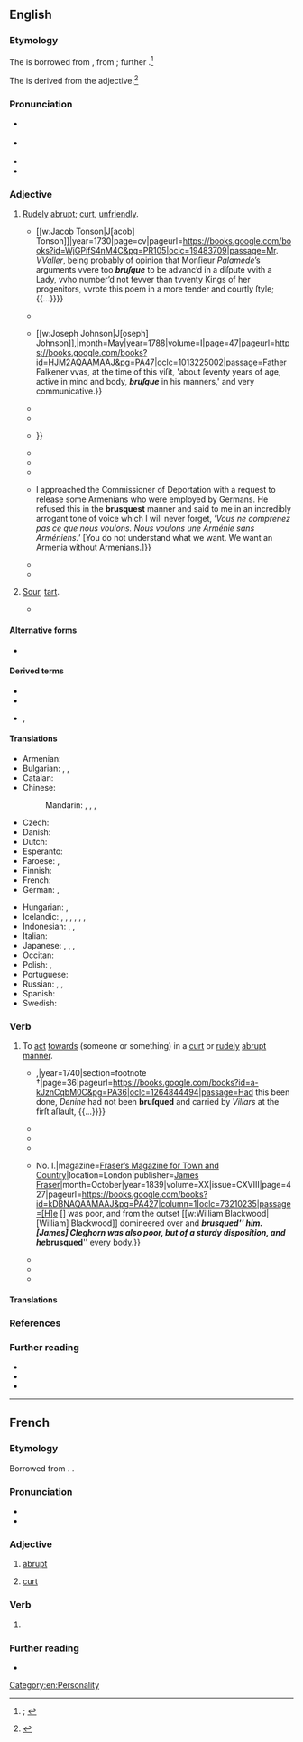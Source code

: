 {{also|Brusque|brusqué}}
==English==
{{was wotd|2022|October|8}}

===Etymology===
The {{glossary|adjective}} is borrowed from {{bor|en|fr|brusque}}, from {{der|en|it|brusco|t=abrupt, sudden, brusque; brisk; eager; sour, tart; unripe; grim-looking}}; further {{unknown|en|etymology unknown}}.<ref>{{R:OED Online|pos=adj|id=23986|date=December 2021|nodot=1}}; {{R:Lexico|pos=adj}}</ref>

The {{glossary|verb}} is derived from the adjective.<ref>{{R:OED Online|pos=v|id=23987|date=September 2018}}</ref>

===Pronunciation===
* {{a|RP}} {{IPA|en|/bɹʊsk/|/bɹuːsk/|/bɹʌsk/}}
* {{a|GA}} {{IPA|en|/bɹʌsk/}}
* {{audio|en|En-us-brusque.ogg|Audio (GA)}}
* {{rhymes|en|ʌsk|s=1}}

===Adjective===
{{en-adj|er|more}}

# [[rudely|Rudely]] [[abrupt#Adjective|abrupt]]; [[curt#Adjective|curt]], [[unfriendly]].
#: {{synonyms|en|offhand}}
#* {{quote-book|en|author=[Elijah] Fenton|authorlink=Elijah Fenton|chapter=Observations on Some of Mr. Waller’s Poems. [To Zelinda.]|mainauthor={{w|Edmund Waller}}|editor=[Elijah] Fenton|title=The Works of Edmund Waller, Esq; in Verse and Prose|location=London|publisher={{...|Printed for}} [[w:Jacob Tonson|J[acob] Tonson]]{{nb...|in the Strand.}}|year=1730|page=cv|pageurl=https://books.google.com/books?id=WjGPifS4nM4C&pg=PR105|oclc=19483709|passage=Mr. ''VValler'', being probably of opinion that Monſieur ''Palamede''’s arguments vvere too '''''bruſque''''' to be advanc’d in a diſpute vvith a Lady, vvho number’d not fevver than tvventy Kings of her progenitors, vvrote this poem in a more tender and courtly ſtyle; {{...}}}}
#* {{quote-journal|en|title=Thorpe Leigh; or, The Heir and the Owner|magazine=Riddell’s Review and Epitomist: A Literary Miscellany, and Record of Progress|location=London|publisher=J. H. Riddell,{{nb...|5, Sherborne Lane.}}|year=1761|volume_plain=part I|issue=III (New Series)|section=chapter XX|page=33|pageurl=https://books.google.com/books?id=GVUEAAAAQAAJ&pg=PA33|column=2|oclc=|passage=[A]ll the answer Miss Jarron got was a '''''brusque''''' refusal, followed by Mr. Camperton's retreat from the piano.}}
#* {{quote-journal|en|title=Art. VI. ''Of the Patagonians, Formed from the Relation of Father Falkener, a Jesuit, who had Resided among Them Thirty-eight Years, and from the Different Voyagers who had Met with this Tall Race.'' Printed by the Friendship of [[w:George Allan (antiquary)|George Allan]], Esq; at His Private Press at Darlington, 1788, 4to. 15 Pages. [book review]|editor=&#91;{{w|Thomas Christie}}&#93;|journal=[[w:Analytical Review|The Analytical Review, or History of Literature, Domestic and Foreign.{{nb...|On an Enlarged Plan. Containing Scientific Abstracts of Important and Interesting Works Published in English; a General Account of Such as are of Less Consequence, with Short Characters; Notices, or Reviews of Valuable Foreign Books; Criticisms on New Pieces of Music and Works of Art; and the Literary Intelligence of Europe, &c.}}]]|location=London|publisher={{...|Printed for}} [[w:Joseph Johnson|J[oseph] Johnson]],{{nb...|No. 72, St. Paul’s Church-yard.}}|month=May|year=1788|volume=I|page=47|pageurl=https://books.google.com/books?id=HJM2AQAAMAAJ&pg=PA47|oclc=1013225002|passage=Father Falkener vvas, at the time of this viſit, 'about ſeventy years of age, active in mind and body, '''''bruſque''''' in his manners,' and very communicative.}}
#* {{RQ:Disraeli Vivian Grey|volume=I|chapter=Toadeys|pages=244–245|pageref=244|passage="Cynthia Courtown seems as lively as ever," said Miss Gusset. / "Yes, lively enough, but I wish her manner was less '''''brusque'''''." / "'''''Brusque''''' indeed! you may well say to: she nearly pushed me down in the hall; and when I looked as if I thought she might have given me a little more room, she tossed her head and said, "Beg pardon, never saw you!"}}
#* {{RQ:Trollope Doctor Thorne|volume=I|chapter=Dr. Thorne|page=57|passage=He was '''brusque''', authoritative, given to contradiction, rough though never dirty in his personal belongings, and inclined to indulge in a sort of quiet raillery which sometimes was not thoroughly understood.}}
#* {{RQ:Disraeli Lothair|volume=II|chapter=XV|pages=161–162|pageref=161|passage=Whether it were the absence of Theodora or some other cause, he was '''brusk''', ungracious, scowling, and silent, only nodding to the Bishop who benignly saluted him, {{...}}}}
#* {{RQ:Heller Catch-22|chapter=Major —— De Coverley|page=137|passage=He greeted Milo jovially each time they met and, in an excess of contrite generosity, impulsively recommended Major Major for promotion.  The recommendation was rejected at once at Twenty-seventh Air Force Headquarters by ex-P.F.C. Wintergreen, who scribbled a '''brusque''', unsigned reminder that the Army had only one Major Major Major Major and did not intend to lose him by promotion just to please Colonel Cathcart.}}
#* {{quote-journal|en|title=Publishers’ Association of New York City, et al. ''and'' New York Mailers Union No. 6 International Typographical Union, AFL-CIO ''and'' Newspaper and Mail Deliverers Union|series=Cases No. 2-CA-7863 and 2-CA-7884|journal=Decisions and Orders of the National Labor Relations Board|location=Washington, D.C.|publisher=[[w:United States Government Publishing Office|Government Printing Office]] [for the] {{w|National Labor Relations Board}}|date=19 November 1962|year_published=1963|volume=139|page=1122|pageurl=https://books.google.com/books?id=G_5ZAAAAYAAJ&pg=PA1122|issn=0083-2227|oclc=1768562|passage=Where there are reasonably adequate peaceful alternatives, the use of disruptive self-help by either side of a labor dispute in so important an enterprise contributes neither to the public convenience nor to the long-term interest of the participants. For if they are unable to resolve their differences by their own restraints and inventions, other and more impatient forces may provide '''brusquer''' machinery.}}
#* {{quote-web|en|title=No soup for you? Not so fast|work={{w|NBC News}}|archiveurl=https://web.archive.org/web/20220926124531/https://www.nbcnews.com/id/wbna7682705|archivedate=26 September 2022|date=29 April 2005|passage=The '''brusque''' New York chef [Ali Yeganeh] who was lampooned on "{{w|Seinfeld}}" as the "Soup Nazi" plans to open a chain of takeout soup stands across North America. But don’t expect the authentically rude New York treatment.}}
#* {{quote-book|en|chapter=The People Responsible for the Genocide|editor={{w|Wolfgang Gust}}|title=The Armenian Genocide: Evidence from the German Foreign Office Archives, 1915–1916|location=New York, N.Y.; Oxford, Oxfordshire|publisher={{w|Berghahn Books}}|year=2014|page=69|pageurl=https://books.google.com/books?id=oPsEBAAAQBAJ&pg=PA69|isbn=978-1-78238-143-3|passage={{...}} I approached the Commissioner of Deportation with a request to release some Armenians who were employed by Germans. He refused this in the '''brusquest''' manner and said to me in an incredibly arrogant tone of voice which I will never forget, ‘''Vous ne comprenez pas ce que nous voulons. Nous voulons une Arménie sans Arméniens.''’ [You do not understand what we want. We want an Armenia without Armenians.]}}
#* {{quote-journal|en|author=Gideon Lewis-Kraus|title=Inside the Crypto World’s Biggest Scandal|magazine=[[w:Wired (magazine)|Wired]]|archiveurl=https://web.archive.org/web/20220711203646/https://www.wired.com/story/tezos-blockchain-love-story-horror-story/|archivedate=11 July 2022|location=San Francisco, Calif.|publisher=[[w:Condé Nast|Condé Nast Publications]]|date=19 June 2018|issn=1059-1028|oclc=24479723|passage=They admired in each other a '''brusque''' self-assurance and artless candor that others often perceived as arrogant.}}
#* {{quote-web|en|author=Alex McLevy|title=''[[w:Game of Thrones|Game Of Thrones]]'' Suffers the Fog of War in the Battle against the Dead (Newbies)|archiveurl=https://web.archive.org/web/20210531120501/https://www.avclub.com/game-of-thrones-suffers-the-fog-of-war-in-the-battle-ag-1834367999|archivedate=31 May 2021|work={{w|The A.V. Club}}|date=28 April 2019|passage=When Dany showed up to throw the Night King off his steed and send him plunging to earth, it was at least a coherent action, which the '''brusque''' dragon-grappling prior to it failed to convey.}}
# {{lb|en|obsolete}} [[sour#Adjective|Sour]], [[tart#Adjective|tart]].
#* {{RQ:Pliny Holland Historie of the World|tome=2|book=XXIII|chapter=The Medecines which Grapes Fresh and New Gathered doe Yeeld.{{nb...|Of Vine Braunches and Cuttings: Of Grape Kernels, and the Cake Remaining after the Presse. Of the Grape Theriace. Of Dried Grapes or Raisins. Of Astaphis: Of Staphis-acre, otherwise Called Pituitaria. Of the Wild Vine Labrusca: Of the Wild Vine both White and Blacke. Of Musts or New Wines. Of Sundrie Kinds of Wine, and of Vinegre.}}|page=152|passage=[T]he thin and '''bruske''' harſh vvine doth nouriſh the bodie leſſe, but yet more agreeable and nutritive it is to the ſtomack.}}

====Alternative forms====
* {{l|en|brusk}} {{qualifier|Britain, obsolete, or US}}

====Derived terms====
* {{l|en|brusquely}}
* {{l|en|brusqueness}}
* {{l|en|brusquerie}}, {{l|en|brusquery}}

====Translations====
{{trans-top-also|rudely abrupt|curt|unfriendly}}
* Armenian: {{t+|hy|բռի}}
* Bulgarian: {{t+|bg|безцеремо́нен}}, {{t+|bg|груб}}, {{t+|bg|ря́зък}}
* Catalan: {{t+|ca|brusc}}
* Chinese:
*: Mandarin: {{t+|cmn|粗暴|tr=cūbào}}, {{t+|cmn|唐突|tr=tángtū}}, {{t+|cmn|無禮}}, {{t+|cmn|无礼|tr=wúlǐ}}
* Czech: {{t|cs|bryskní}}
* Danish: {{t|da|brysk}}
* Dutch: {{t+|nl|bruusk}}
* Esperanto: {{t|eo|abrupta}}
* Faroese: {{t|fo|hvassorðaður}}, {{t|fo|kvettorðaður}}
* Finnish: {{t+|fi|töykeä}}
* French: {{t+|fr|brusque}}
* German: {{t+|de|brüsk}}, {{t+|de|brüskierend}}
{{trans-mid}}
* Hungarian: {{t+|hu|durva}}, {{t+|hu|nyers}}
* Icelandic: {{t|is|þurr á manninn}}, {{t|is|byrstur}}, {{t+|is|hranalegur}}, {{t+|is|ruddalegur}}, {{t+|is|stuttaralegur}}, {{t|is|stuttur í spuna}}, {{t|is|þurr á manninn}}
* Indonesian: {{t+|id|hantam kromo}}, {{t+|id|kasar}}, {{t+|id|serampangan}}
* Italian: {{t+|it|brusco}}
* Japanese: , {{t|ja|ぶっきら棒|alt=ぶっきら棒な|tr=ぶっきらぼうな, bukkirabō na}}, {{t+|ja|無礼|alt=無礼な|tr=ぶれいな, burei na}}, {{t|ja|素っ気ない|tr=そっけない, sokkenai}}
* Occitan: {{t+|oc|brusc}}
* Polish: {{t+|pl|opryskliwy}}, {{t+|pl|szorstki}}
* Portuguese: {{t+|pt|brusco}}
* Russian: {{t+|ru|бесцеремо́нный}}, {{t+|ru|гру́бый}}, {{t+|ru|ре́зкий}}
* Spanish: {{t+|es|brusco}}
* Swedish: {{t+|sv|brysk}}
{{trans-bottom}}

===Verb===
{{en-verb}}

# {{lb|en|transitive}} To [[act#Verb|act]] [[towards]] (someone or something) in a [[curt#Adjective|curt]] or [[rudely]] [[abrupt#Adjective|abrupt]] [[manner#Noun|manner]].
#* {{quote-book|en|author=A[dam] Williamson|chapter=The Disposition of an Army. [General Battles.]|title=Military Memoirs and Maxims of [[w:Henri de La Tour d'Auvergne, Viscount of Turenne|Marshal Turenne]].{{nb...|Interspersed with Others, Taken from the Best Authors and Observation, with Remarks.}}|location=Dublin|publisher={{...|Re-printed by and for}} {{w|George Faulkner}},{{nb...|in Essex Street}}|year=1740|section=footnote †|page=36|pageurl=https://books.google.com/books?id=a-kJznCqbM0C&pg=PA36|oclc=1264844494|passage=Had this been done, ''Denine'' had not been '''bruſqued''' and carried by ''Villars'' at the firſt aſſault, {{...}}}}
#* {{quote-book|en|author=Benjamin Franklin|authorlink=Benjamin Franklin|chapter=[Benjamin] Franklin to [[w:William Carmichael (diplomat)|[William] Carmichael]]|editor={{w|Francis Wharton}}|title=The Revolutionary Diplomatic Correspondence of the United States.{{nb...|Edited under Direction of Congress by Francis Wharton, with Preliminary Index, and Notes Historical and Legal. Published in Conformity with Act of Congress of August 13, 1888.}}|series=50th [[w:United States Congress|Congress]], 1st Session, [[w:United States House of Representatives|House of Representatives]] Mis. Doc.|seriesvolume=603, part 4|location=Washington, D.C.|publisher=[[w:United States Government Publishing Office|Government Printing Office]]|date=24 August 1781|year_published=1889|volume=IV|page=660|pageurl=https://books.google.com/books?id=hE2fD8H5U5QC&pg=PA660|oclc=493244|passage=He was indefatigable while he stayed and took true pains, but he '''''brusqued''''' the ministers too much, and I found after he was gone that he had thereby given more offense than I could have imagined.}}
#* {{quote-book|en|author=William Wilberforce|authorlink=William Wilberforce|chapter=W. Wilberforce, Esq. to {{w|Thomas Babington}}, Esq.|editors={{w|Robert Isaac Wilberforce}} and {{w|Samuel Wilberforce}}|title=The Correspondence of William Wilberforce.{{nb...|[...] In Two Volumes.}}|volume=I|location=London|publisher=[[w:John Murray (publisher)|John Murray]],{{nb...|Albemarle Street.}}|date=4 March 1803|year_published=1840|page=263|pageurl=https://books.google.com/books?id=XmILAAAAMAAJ&pg=PA263|oclc=4366852|passage=Not that I suspect you of thus '''brusquing''' matters. It is rather my own fault where, which is too often the case, I am not too negligent about the spiritual concerns of my friends.}}
#* {{RQ:Scott Woodstock|volume=I|chapter=VIII|page=201|passage=I'll e'en '''brusque''' it a little, if he goes on at this rate, and try if I can bring him to a more intelligible mode of speaking.}}
#* {{quote-journal|en|author=[Egerton Brydges]|authorlink=Egerton Brydges|title=Some Recollections of [[w:James Hogg (publisher)|James Hogg]]. {{...|By the Author of “Humours of the North.”}} No. I.|magazine=[[w:Fraser's Magazine|Fraser’s Magazine for Town and Country]]|location=London|publisher=[[w:James Fraser (publisher)|James Fraser]]{{nb...|215 Regent Street; and sold by all booksellers and newsmen in town and country.}}|month=October|year=1839|volume=XX|issue=CXVIII|page=427|pageurl=https://books.google.com/books?id=kDBNAQAAMAAJ&pg=PA427|column=1|oclc=73210235|passage=[H]e &#91;{{w|Thomas Pringle}}&#93; was poor, and from the outset [[w:William Blackwood|[William] Blackwood]] domineered over and '''''brusqued''''' him. [James] Cleghorn was also poor, but of a sturdy disposition, and he '''''brusqued''''' every body.}}
#* {{RQ:Orczy Tangled Skein|chapter=The Ultimatum|page=117|passage=He blamed himself very severely for his attempt at '''brusquing''' Fate.}}
#* {{quote-book|en|author=George [Edward Gordon] Catlin|authorlink=George Catlin (political scientist)|chapter=Moralism|title=Anglo-Saxony and Its Tradition|location=New York, N.Y.|publisher=[[w:Macmillan, Inc.|The Macmillan Company]]|month=August|year=1939|section=§&nbsp;v|page=272|pageurl=https://archive.org/details/anglosaxonyitstr0000catl/page/272/mode/1up|oclc=1497817|passage=The scholar may object that Professor Macmurray is a 'judaizer' who not only '''brusques''' the authority of the Church.}}
#* {{quote-book|en|author=[Nikki Gemmell]|authorlink=Nikki Gemmell|chapter=Lesson 5: It is Absolutely Necessary to Wash the Armpits and Hips Every Day|title=[[w:The Bride Stripped Bare (novel)|The Bride Stripped Bare]]|location=London; New York, N.Y.|publisher=Fourth Estate, {{w|HarperCollins}}|year=2003|section=part I|pages=10–11|pageurl=https://archive.org/details/bridestrippedbar0000gemm/page/10/mode/1up|isbn=978-0-00-717086-9|passage=Sometimes in bed Cole doesn't allow your hand to stay on his chest, he '''brusques''' it away. Sometimes he lets your hand rest there.}}

====Translations====
{{trans-top|to act towards (someone) in a curt or rudely abrupt manner}}
{{trans-mid}}
{{trans-bottom}}

===References===
<references/>

===Further reading===
* {{R:Century 1911}}
* {{R:Webster 1913}}
* {{R:OneLook}}

[[Category:en:Personality]]

----

==French==

===Etymology===
Borrowed from {{bor|fr|it|brusco}}. {{doublet|fr|brusc}}.

===Pronunciation===
* {{fr-IPA}}
* {{audio|fr|Fr-brusque.ogg|brusque}}

===Adjective===
{{fr-adj}}

# [[abrupt]] {{gloss|sudden or hasty}}
#: {{syn|fr|abrupt|brutal}}
# [[curt]]

===Verb===
{{head|fr|verb form}}

# {{inflection of|fr|brusquer||1//3|s|pres|ind//sub|;|2|s|impr}}

===Further reading===
* {{R:TLFi}}

{{C|fr|Personality}}